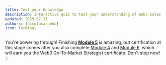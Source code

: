 ```yaml
---
title: Test your Knowledge
description: Interactive quiz to test your understanding of Web3 sales strategies
updated: 2025-07-31
authors: [nicolasarnedo]
icon: Terminal
---
```


<Quiz quizId="928" />

<Quiz quizId="929" />

<Quiz quizId="930" />

<Quiz quizId="931" />

You're powering through! Finishing **[Module 5](/academy/codebase-entrepreneur-go-to-market/05-sales/01-introduction)** is amazing, but certification at this stage comes after you also complete [Module 4](/academy/codebase-entrepreneur-go-to-market/04-gtm-strategies/01-introduction) and [Module 6](/academy/codebase-entrepreneur-go-to-market/06-pricing/01-introduction), which will earn you the Web3 Go-To-Market Strategist certificate. Don't stop now! 💡
